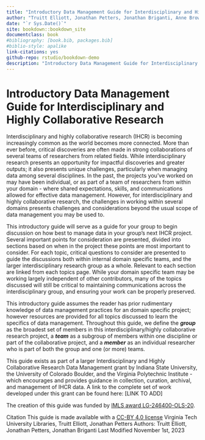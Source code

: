 ```yaml
---
title: "Introductory Data Management Guide for Interdisciplinary and Highly Collaborative Research"
author: "Truitt Elliott, Jonathan Petters, Jonathan Briganti, Anne Brown, Inna Kouper"
date: "`r Sys.Date()`"
site: bookdown::bookdown_site
documentclass: book
#bibliography: [book.bib, packages.bib]
#biblio-style: apalike
link-citations: yes
github-repo: rstudio/bookdown-demo
description: "Introductory Data Management Guide for Interdisciplinary and Highly Collaborative Research"
---
```


# Introductory Data Management Guide for Interdisciplinary and Highly Collaborative Research {.unnumbered #contents}

Interdisciplinary and highly collaborative research (IHCR) is becoming increasingly common as the world becomes more connected.  More than ever before, critical discoveries are often made in strong collaborations of several teams of researchers from related fields.  While interdisciplinary research presents an opportunity for impactful discoveries and greater outputs; it also presents unique challenges, particularly when managing data among several disciplines.   In the past, the projects you’ve worked on may have been individual, or as part of a team of researchers from within your domain - where shared expectations, skills, and communications allowed for effective data management.   However, for interdisciplinary and highly collaborative research, the challenges in working within several domains presents challenges and considerations beyond the usual scope of data management you may be used to.  

This introductory guide will serve as a guide for your group to begin discussion on how best to manage data in your group’s next IHCR project.  Several important points for consideration are presented, divided into sections based on when in the project these points are most important to consider.  For each topic, critical questions to consider are presented to guide the discussions both within internal domain specific teams, and the larger interdisciplinary research group as a whole.  Relevant to each section are linked from each topics page.  While your domain specific team may be working largely independent of other contributors, many of the topics discussed will still be critical to maintaining communications across the interdisciplinary group, and ensuring your work can be properly preserved.  

This introductory guide assumes the reader has prior rudimentary knowledge of data management practices for an domain specific project; however resources are provided for all topics discussed to learn the specifics of data management. Throughout this guide, we define the *__group__* as the broadest set of members in this interdisciplinary/highly collaborative research project, a *__team__* as a subgroup of members within one discipline or part of the collaborative project, and a *__member__* as an individual researcher who is part of both the group and one (or more) teams.

This guide exists as part of a larger Interdisciplinary and Highly Collaborative Research Data Management grant by Indiana State University, the University of Colorado Boulder, and the Virginia Polytechnic Institute - which encourages and provides guidance in collection, curation, archival, and management of IHCR data.  A link to the complete set of work developed under this grant can be found here: [LINK TO ADD]

The creation of this guide was funded by [IMLS award LG-246400-OLS-20](https://www.imls.gov/grants/awarded/lg-246400-ols-20).

Citation
This guide is made available with a [CC-BY 4.0 license](https://creativecommons.org/licenses/by/4.0/)
Virginia Tech University Libraries, Truitt Elliott, Jonathan Petters
Authors: Truitt Elliott, Jonathan Petters, Jonathan Briganti
Last Modified November 1st, 2023
